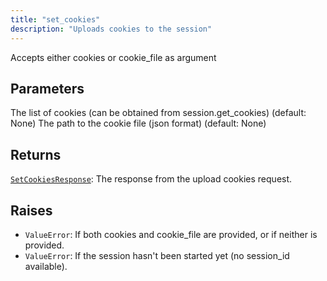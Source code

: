 ```yaml
---
title: "set_cookies"
description: "Uploads cookies to the session"
---
```


Accepts either cookies or cookie_file as argument


## Parameters

<ParamField path="cookies" type="list[Cookie] | None">
  The list of cookies (can be obtained from session.get_cookies) (default: None)
</ParamField>

<ParamField path="cookie_file" type="UnionType[str, Path, None]">
  The path to the cookie file (json format) (default: None)
</ParamField>

## Returns

[`SetCookiesResponse`](../misc/setcookiesresponse): The response from the upload cookies request.

## Raises

- `ValueError`: If both cookies and cookie_file are provided, or if neither is provided.
- `ValueError`: If the session hasn't been started yet (no session_id available).
